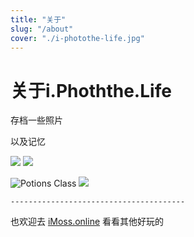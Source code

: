 ```yaml
---
title: "关于"
slug: "/about"
cover: "./i-photothe-life.jpg"
---
```


# 关于i.Phoththe.Life

存档一些照片

以及记忆

![](https://images.unsplash.com/photo-1556740758-90de374c12ad?ixlib=rb-1.2.1&ixid=eyJhcHBfaWQiOjEyMDd9&auto=format&fit=crop&w=1000&q=80)
![](./i-photothe-life.jpg)

![Potions Class](./i-photothe-life-002.jpg)
![](https://photo.bolebook.com/i-photothe-life.jpg?ixlib=rb-1.2.1&ixid=eyJhcHBfaWQiOjEyMDd9&auto=format&fit=crop&w=1000&q=80)


    ---------------------------------------


也欢迎去 [iMoss.online](https://imoss.online "iMoss.online") 看看其他好玩的


